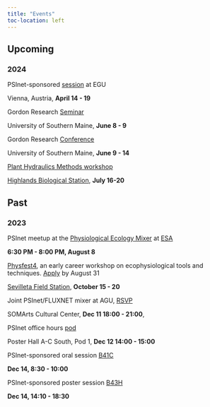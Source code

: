```yaml
---
title: "Events"
toc-location: left
---
```


## Upcoming

### 2024

::: {.d-flex .justify-content-between}
<div>

PSInet-sponsored [session](https://meetingorganizer.copernicus.org/EGU24/session/49867) at EGU
</div>

::: {.text-end .text-nowrap}
Vienna, Austria, **April 14 - 19**
:::
:::


::: {.d-flex .justify-content-between}
<div>

Gordon Research [Seminar](https://www.grc.org/multiscale-plant-vascular-biology-grs-conference/2024/#:~:text=The%20Multiscale%20Plant%20Vascular%20Biology,collaborative%20relationships%20with%20their%20peers.)
</div>

::: {.text-end .text-nowrap}
University of Southern Maine, **June 8 - 9**
:::
:::

::: {.d-flex .justify-content-between}
<div>

Gordon Research [Conference](https://www.grc.org/multiscale-plant-vascular-biology-conference/2024/)

</div>

::: {.text-end .text-nowrap}
University of Southern Maine, **June 9 - 14**
:::
:::

::: {.d-flex .justify-content-between}
<div>

[Plant Hydraulics Methods workshop](https://psinetrcn.github.io/posts/2024-01-26-hydraulics-workshop/)

</div>

::: {.text-end .text-nowrap}
[Highlands Biological Station](https://highlandsbiological.org/), **July 16-20**
:::
:::

## Past

### 2023

::: {.d-flex .justify-content-between}
<div>

PSInet meetup at the [Physiological Ecology Mixer](https://esa2023.eventscribe.net/fsPopup.asp?PresentationID=1265067&query=physiological+ecology&Mode=presInfo) at [ESA](https://esa.org/portland2023/)

</div>

::: {.text-end .text-nowrap}
**6:30 PM - 8:00 PM, August 8**
:::
:::

::: {.d-flex .justify-content-between}
<div>

[Physfest4](https://physfest.wixsite.com/physfest), an early career workshop on ecophysiological tools and techniques. [Apply](https://docs.google.com/forms/d/e/1FAIpQLSeodvfjx2zrGbeQ9y1c6n_COmLmU-WBv9GPNAkAwrH6L7YPlA/viewform?pli=1) by August 31

</div>

::: {.text-end .text-nowrap}
[Sevilleta Field Station](https://unmsevilletafieldstation.wordpress.com/), **October 15 - 20**
:::
:::

::: {.d-flex .justify-content-between}
<div>

Joint PSInet/FLUXNET mixer at AGU, [RSVP](https://forms.office.com/Pages/ResponsePage.aspx?id=NL4TEdGuAE2rS83QJRC-kcvvN-vy0YlAr53RIm7OxMhUMk40TjlaTTlOQlZJQTA3SE1MSDc4TjdKQi4u) 

</div>

::: {.text-end .text-nowrap}
SOMArts Cultural Center, **Dec 11 18:00 - 21:00**, 
:::
:::

::: {.d-flex .justify-content-between}
<div>

PSInet office hours [pod](https://agu.confex.com/agu/fm23/meetingapp.cgi/Session/219640) 

</div>

::: {.text-end .text-nowrap}
Poster Hall A-C South, Pod 1, **Dec 12 14:00 - 15:00**
:::
:::

::: {.d-flex .justify-content-between}
<div>

PSInet-sponsored oral session [B41C](https://agu.confex.com/agu/fm23/meetingapp.cgi/Session/212762)

</div>

::: {.text-end .text-nowrap}
**Dec 14, 8:30 - 10:00**
:::
:::

::: {.d-flex .justify-content-between}
<div>

PSInet-sponsored poster session [B43H](https://agu.confex.com/agu/fm23/meetingapp.cgi/Session/190332)

</div>

::: {.text-end .text-nowrap}
**Dec 14, 14:10 - 18:30**
:::
:::
